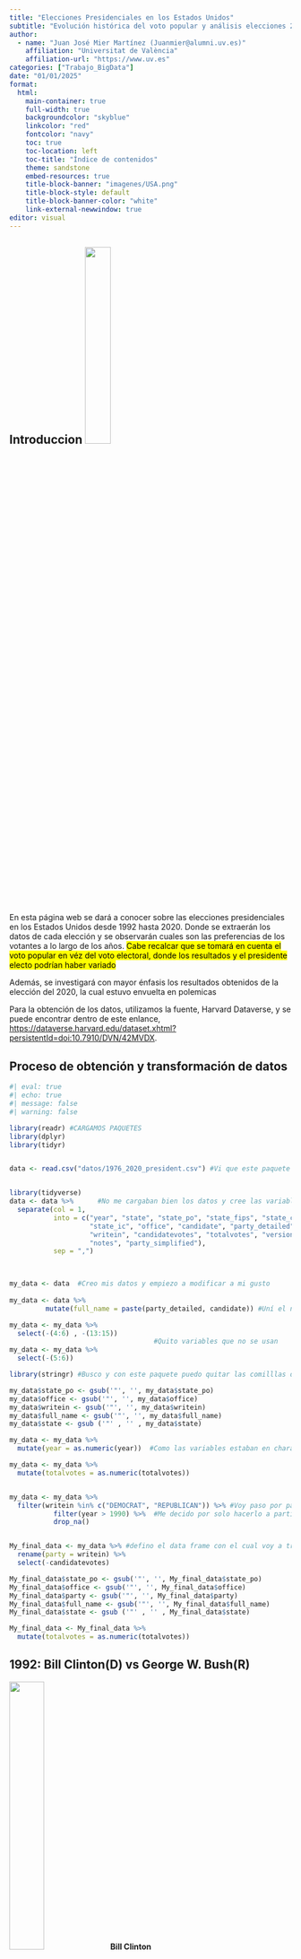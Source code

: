 ---
title: "Elecciones Presidenciales en los Estados Unidos"
subtitle: "Evolución histórica del voto popular y análisis elecciones 2020"
author:
  - name: "Juan José Mier Martínez (Juanmier@alumni.uv.es)"
    affiliation: "Universitat de València"
    affiliation-url: "https://www.uv.es"
categories: ["Trabajo_BigData"]
date: "01/01/2025"
format:
  html:
    main-container: true
    full-width: true
    backgroundcolor: "skyblue"
    linkcolor: "red"
    fontcolor: "navy"
    toc: true
    toc-location: left
    toc-title: "Índice de contenidos"
    theme: sandstone
    embed-resources: true
    title-block-banner: "imagenes/USA.png"
    title-block-style: default
    title-block-banner-color: "white"
    link-external-newwindow: true
editor: visual
---

## Introduccion ![](imagenes/RvsD.png){fig-align="right" width="30%"}

En esta página web se dará a conocer sobre las elecciones presidenciales en los Estados Unidos desde 1992 hasta 2020. Donde se extraerán los datos de cada elección y se observarán cuales son las preferencias de los votantes a lo largo de los años. <mark>Cabe recalcar que se tomará en cuenta el voto popular en véz del voto electoral<mark>, donde los resultados y el presidente electo podrían haber variado

Además, se investigará con mayor énfasis los resultados obtenidos de la elección del 2020, la cual estuvo envuelta en polemicas

Para la obtención de los datos, utilizamos la fuente, Harvard Dataverse, y se puede encontrar dentro de este enlance, <https://dataverse.harvard.edu/dataset.xhtml?persistentId=doi:10.7910/DVN/42MVDX>.

## Proceso de obtención y transformación de datos

```{r}
#| eval: true
#| echo: true
#| message: false
#| warning: false

library(readr) #CARGAMOS PAQUETES
library(dplyr)
library(tidyr)


data <- read.csv("datos/1976_2020_president.csv") #Vi que este paquete era mejor para traer la información


library(tidyverse)
data <- data %>%      #No me cargaban bien los datos y cree las variables por separado
  separate(col = 1,  
           into = c("year", "state", "state_po", "state_fips", "state_cen", 
                    "state_ic", "office", "candidate", "party_detailed", 
                    "writein", "candidatevotes", "totalvotes", "version", 
                    "notes", "party_simplified"),
           sep = ",")
           


my_data <- data  #Creo mis datos y empiezo a modificar a mi gusto 
           
my_data <- data %>%
         mutate(full_name = paste(party_detailed, candidate)) #Uní el nombre y el apellido 

my_data <- my_data %>%
  select(-(4:6) , -(13:15))  
                                    #Quito variables que no se usan
my_data <- my_data %>%
  select(-(5:6))

library(stringr) #Busco y con este paquete puedo quitar las comilllas de mi data frame

my_data$state_po <- gsub('"', '', my_data$state_po)
my_data$office <- gsub('"', '', my_data$office)
my_data$writein <- gsub('"', '', my_data$writein)
my_data$full_name <- gsub('"', '', my_data$full_name)
my_data$state <- gsub ('"' , '' , my_data$state)

my_data <- my_data %>%
  mutate(year = as.numeric(year))  #Como las variables estaban en character, cambio year y totalvotes a nunerico

my_data <- my_data %>%
  mutate(totalvotes = as.numeric(totalvotes))


my_data <- my_data %>%
  filter(writein %in% c("DEMOCRAT", "REPUBLICAN")) %>% #Voy paso por paso quitando datos
           filter(year > 1990) %>%  #Me decido por solo hacerlo a partir de 1990
           drop_na()


My_final_data <- my_data %>% #defino el data frame con el cual voy a trabajar
  rename(party = writein) %>%
  select(-candidatevotes)

My_final_data$state_po <- gsub('"', '', My_final_data$state_po)
My_final_data$office <- gsub('"', '', My_final_data$office)
My_final_data$party <- gsub('"', '', My_final_data$party)
My_final_data$full_name <- gsub('"', '', My_final_data$full_name)
My_final_data$state <- gsub ('"' , '' , My_final_data$state)

My_final_data <- My_final_data %>%
  mutate(totalvotes = as.numeric(totalvotes))
```

## 1992: Bill Clinton(D) vs George W. Bush(R)

::: {layout-ncol="2"}
![](./Mini_imagenes/Bill_Clinton.jpg){width="35%"} **Bill Clinton**

![](./Mini_imagenes/George_H_W_Bush.jpg){width="34%"} **George W. Bush**
:::

La elección de 1992 resultó ser una victoria con un márgen amplio para el candidato democrata Bill Clinton derrotando al Geoorge H.W. Bush, que además resultó ser una victoria muy importante para el partido democrata, ya que desde las elecciones de 1976, no lograban alcanzar el poder presidencial.

Durante su mandato, se logró un superávit presupuestario, hecho que no se lograba en decadas, y gracias a ese superavit logró llevar a cabo una reforma del bienestar, beneficiando así a la sociedad estadounidense.

Además se logró un acuerdo comercial llamado TLCAN entre los 3 grandes paises de america, para fortalecer el desarrollo interno y externo.

![](imagenes/TLCAN.jpeg){fig-align="center" width="40%"}

```{r}
#| eval: true
#| echo: false
#| message: false
#| warning: false
data_1992 <- My_final_data %>%
  filter(year == 1992) #Eleccion 1992, selecciono solo datos de 1992


data_1992 <- data_1992 %>%
  mutate(totalvotes = as.numeric(totalvotes)) #volver a cambiar character por numeric


resultados_nacionales_1992 <- data_1992 %>%  #sumar votos por partido a nivel nacional
  group_by(party , full_name) %>%            
  summarise(total_votos = sum(totalvotes)) %>%
  arrange(desc(total_votos)) %>%
  ungroup() %>%
mutate (porcentaje = round(total_votos / sum(total_votos) * 100, 2), #creo una variable que nos muestre el porcentake de votos 
total_votos = format(total_votos, big.mark = ",")) #busco en internet como agregar comas a los resultados, porque sino no salia en grafico
           
#HACER GRAFICO

library(ggplot2)
library(ggthemes)


ggplot(resultados_nacionales_1992, aes(x = full_name, y = total_votos, fill = party)) + 
  geom_bar(stat = "identity") +
  labs (title = "Elecciones 1992",    
  subtitle = "(Votos por candidato)", 
  caption = " Datos de MIT Election Data and Science Lab, 2017, Harvard Dataverse, V8",
  x = "Candidato", 
  y = "Número de votos", 
  fill = "Partido", 
  tag = "plot 1") +
  theme_clean() +
  theme(plot.subtitle = element_text(hjust = 1)) + 
  theme(plot.title = element_text(size = 22, hjust = 0.9)) +
  theme(panel.background = element_rect(fill = "navy", colour = "firebrick", 
                                       linewidth = 2)) +
  theme(axis.text.x = element_text(colour = "black", size = 10)) + 
  geom_text(aes(label = porcentaje),  color = "white", vjust = -0.3) +
  scale_fill_manual(values = c("DEMOCRAT" = "blue", "REPUBLICAN" = "red"))

# Hago grafico con el nombre completo de los 2 candidatos en el eje x y en el eje y su numero de votos, y que su barra el relleno, contenga el color que asignaré despues.
#Utilizo un geom_bar para mostrar las diferencias aunque no supe hacer que las barras se midieran segun los votos, sino que solo aparecen en el mismo sitio independientemente de su número de votos.
#Le ponemos labes al plot
#probamos temas y theme_clean es el mas adecuado
#modificamos apariencia del plot con cambiando color y tamaño mediante theme
#con geom_text, ponemos el %
#asignamos colores a las barras con un paquete que me gustó mucho y que usaré despues 
        
```

## 1996. Bill Clinton(D) vs Robert Dole(R)

::: {layout-ncol="2"}
![](./Mini_imagenes/Bill_Clinton.jpg){width="35%"} **Bill Clinton**

![](./Mini_imagenes/Rob_Dole.jpg){width="34%"} **Robert Dole**
:::

En 1996, Bill Clinton, del Partido Demócrata, logró la reelección tras enfrentarse al candidato republicano Robert Dole. Este resultado reivindicó el alto índice de apropación del gobierno de Clinton, otorgándole un mayor margen de victoria frente al candidato republicano

Su mandato fue recordado por el escandalo Lewinsky, donde fue acusado de acoso sexual y se llevó a cabo una moción de censura.

```{r}
#| eval: true
#| echo: false
#| message: false
#| warning: false

data_1996 <- My_final_data %>%
  filter(year == 1996)

resultados_nacionales_1996 <- data_1996 %>%
  group_by(party, full_name) %>%
  summarise(total_votos = sum(totalvotes))%>%
              arrange(desc(total_votos))%>%
              ungroup() %>%
  mutate (porcentaje = round(total_votos / sum(total_votos) * 100, 2), 
          total_votos = format(total_votos, big.mark = ","))

#HACER GRAFICO

ggplot(resultados_nacionales_1996, aes(x = full_name, y = total_votos, fill = party)) +
  geom_bar(stat = "identity") +
  labs (title = "Elecciones 1996",
        subtitle = "(Votos por candidato)", 
        caption = " Datos de MIT Election Data and Science Lab, 2017, Harvard Dataverse, V8",
        x = "Candidato", 
        y = "Número de votos", 
        fill = "Partido", 
        tag = "plot 2") +
  theme_clean() +
  theme(plot.subtitle = element_text(hjust = 1)) + 
  theme(plot.title = element_text(size = 22, hjust = 0.9)) +
  theme(panel.background = element_rect(fill = "navy", colour = "firebrick", 
                                        linewidth = 2)) +
  theme(axis.text.x = element_text(colour = "black", size = 10)) + 
  geom_text(aes(label = porcentaje),  color = "white", vjust = -0.3) +
  scale_fill_manual(values = c("DEMOCRAT" = "blue", "REPUBLICAN" = "red"))
```

## 2000 George W. Bush(R) vs Al Gore(D)

::: {layout-ncol="2"}
![](./Mini_imagenes/Al_Gore.jpg){width="35%"} **Al Gore**

![](./Mini_imagenes/George_W_Bush.jpeg){width="34%"} **George W. Bush**
:::

En esta contienda, la elección estuvo envuelta en polémicas, como el caso de Florida, donde por solo 500 votos logró obtener todos los votos electorales del estado.

Aquí introducimos la diferencia entre el voto popular y el voto electoral, donde AL gore, obtuvo una mayor cantidad de votos, sin embargo Bush salió victorioso al realizar la suma del voto electoral, el cual define al ganador.

Entre los grandes acontecimientos de su mandato, se encuentra una de las mayores noticias de impacto internacional, como lo fué la caída de las torres gemelas provocado por un ataque teorrista. Ante estos ataques, Bush lideró la iniciativa de iniciar la guerra contra Irak argumentando la necesidad de eliminar armas de destrucción masiva y organizaciones terroristas

::: {layout-ncol="2"}
![](./Mini_imagenes/Torresg.jpg){width="25%"}

![](./Mini_imagenes/Bushatentado.jpg){width="25%"}
:::

```{r}
#| eval: true
#| echo: false
#| message: false
#| warning: false

data_2000 <- My_final_data %>%
  filter(year == 2000)


resultados_nacionales_2000 <- data_2000 %>%
  group_by(party, full_name) %>%
  summarise(total_votos = sum(totalvotes))%>%
  arrange(desc(total_votos))%>%
  ungroup() %>%
  mutate (porcentaje = round(total_votos / sum(total_votos) * 100, 2), 
          total_votos = format(total_votos, big.mark = ","))


#HACER GRAFICO

ggplot(resultados_nacionales_2000, aes(x = full_name, y = total_votos, fill = party)) +
  geom_bar(stat = "identity") +
  labs (title = "Elecciones 2000",
        subtitle = "(Votos por candidato)", 
        caption = " Datos de MIT Election Data and Science Lab, 2017, Harvard Dataverse, V8",
        x = "Candidato", 
        y = "Número de votos", 
        fill = "Partido", 
        tag = "plot 3") +
  theme_clean() +
  theme(plot.subtitle = element_text(hjust = 1)) + 
  theme(plot.title = element_text(size = 22, hjust = 0.9)) +
  theme(panel.background = element_rect(fill = "navy", colour = "firebrick", 
                                        linewidth = 2)) +
  theme(axis.text.x = element_text(colour = "black", size = 10)) + 
  geom_text(aes(label = porcentaje),  color = "white", vjust = -0.3) +
  scale_fill_manual(values = c("DEMOCRAT" = "blue", "REPUBLICAN" = "red"))
```

## 2004 George W. Bush(R) vs John Kerry(D)

::: {layout-ncol="2"}
![](./Mini_imagenes/George_W_Bush.jpeg){width="34%"} **George W. Bush**

![](./Mini_imagenes/John_Kerry.jpg){width="35%"} **John Kerry**
:::

La elección presidencial de 2004 marcó la reelección de George W. Bush tras enfrentarse al senador demócrata John Kerry. La contienda estuvo fuertemente influenciada por la "Guerra contra el Terror", las guerras en Irak y Afganistán, y las tensiones políticas tras los atentados del 11 de septiembre.

Entre los acontecimientos mas resaltantes durante su administración, fue la mala respuesta que se otorgó a los afectados por el huracán Katrina. Además su aprobación decreció aún mas debido a la crisis economica global, la cual provocó una gran recesión

```{r}
#| eval: true
#| echo: false
#| message: false
#| warning: false

data_2004 <- My_final_data %>%
  filter(year == 2004)


resultados_nacionales_2004 <- data_2004 %>%
  group_by(party, full_name) %>%
  summarise(total_votos = sum(totalvotes))%>%
  arrange(desc(total_votos))%>%
  ungroup() %>%
  mutate (porcentaje = round(total_votos / sum(total_votos) * 100, 2),  
          total_votos = format(total_votos, big.mark = ","))

#HACER GRAFICO
ggplot(resultados_nacionales_2004, aes(x = full_name, y = total_votos, fill = party)) +
  geom_bar(stat = "identity") +
  labs (title = "Elecciones 2004",
        subtitle = "(Votos por candidato)", 
        caption = " Datos de MIT Election Data and Science Lab, 2017, Harvard Dataverse, V8",
        x = "Candidato", 
        y = "Número de votos", 
        fill = "Partido", 
        tag = "plot 4") +
  theme_clean() +
  theme(plot.subtitle = element_text(hjust = 1)) + 
  theme(plot.title = element_text(size = 22, hjust = 0.9)) +
  theme(panel.background = element_rect(fill = "navy", colour = "firebrick", 
                                        linewidth = 2)) +
  theme(axis.text.x = element_text(colour = "black", size = 10)) + 
  geom_text(aes(label = porcentaje),  color = "white", vjust = -0.3) +
  scale_fill_manual(values = c("DEMOCRAT" = "blue", "REPUBLICAN" = "red"))
```

## 2008 Barack H. Obama(D) VS John MCcain(R)

::: {layout-ncol="2"}
![](./Mini_imagenes/Barack_Obama.jpg){width="34%"} **Barack Obama**

![](./Mini_imagenes/John_MCcain.jpg){width="35%"} **John MCcain**
:::

La elección presidencial de 2008 marcó un momento histórico en la política estadounidense, con la elección de Barack Obama como el primer presidente afroamericano del país. Enfrentándose al veterano senador republicano John McCain, Obama capturó la atención del país con su mensaje de esperanza, cambio y unidad en un momento de crisis económica.

El partido democrata se habría reformado y su nuevo líder, Barack Obama, mostró un cambio para el partido y para sus votantes.

Uno de los momentos clave durante su mandato, fue el asesinato de Osama Bin Laden, terrorista que condujo los ataques de septiembre 2001

::: {layout-ncol="2"}
![](./imagenes/Dparty.jpg){width="15%"}

![](./imagenes/Osama.jpg){width="35%"}
:::

```{r}
#| eval: true
#| echo: false
#| message: false
#| warning: false


data_2008 <- My_final_data %>%
  filter(year == 2008)


resultados_nacionales_2008 <- data_2008 %>%
  group_by(party, full_name) %>%
  summarise(total_votos = sum(totalvotes))%>%
  arrange(desc(total_votos))%>%
  ungroup() %>%
  mutate (porcentaje = round(total_votos / sum(total_votos) * 100, 2),
          total_votos = format(total_votos, big.mark = ","))

#HACER GRAFICO

ggplot(resultados_nacionales_2008, aes(x = full_name, y = total_votos, fill = party)) +
  geom_bar(stat = "identity") +
  labs (title = "Elecciones 2008",
        subtitle = "(Votos por candidato)", 
        caption = " Datos de MIT Election Data and Science Lab, 2017, Harvard Dataverse, V8",
        x = "Candidato", 
        y = "Número de votos", 
        fill = "Partido", 
        tag = "plot 5") +
  theme_clean() +
  theme(plot.subtitle = element_text(hjust = 1)) + 
  theme(plot.title = element_text(size = 22, hjust = 0.9)) +
  theme(panel.background = element_rect(fill = "navy", colour = "firebrick", 
                                        linewidth = 2)) +
  theme(axis.text.x = element_text(colour = "black", size = 10)) + 
  geom_text(aes(label = porcentaje),  color = "white", vjust = -0.3) +
  scale_fill_manual(values = c("DEMOCRAT" = "blue", "REPUBLICAN" = "red"))


```

## 2012 Barack H. Obama(D) VS Mitt Romney(R)

::: {layout-ncol="2"}
![](./Mini_imagenes/Barack_Obama.jpg){width="34%"} **Barack Obama**

![](./Mini_imagenes/Mitt_Romney.jpg){width="35%"} **Mitt Romney**
:::

La elección presidencial de 2012 consolidó el segundo mandato de Barack Obama, quien derrotó al exgobernador republicano de Massachusetts, Mitt Romney. Esta elección se desarrolló en un contexto de lenta recuperación económica tras la Gran Recesión, pero con un fuerte respaldo a las políticas de Obama.

```{r}
#| eval: true
#| echo: false
#| message: false
#| warning: false


data_2012 <- My_final_data %>%
  filter(year == 2012)


resultados_nacionales_2012 <- data_2012 %>%
  group_by(party, full_name) %>%
  summarise(total_votos = sum(totalvotes))%>%
  arrange(desc(total_votos))%>%
  ungroup() %>%
  mutate (porcentaje = round(total_votos / sum(total_votos) * 100, 2),  
          total_votos = format(total_votos, big.mark = ","))

#HACER GRAFICO

ggplot(resultados_nacionales_2012, aes(x = full_name, y = total_votos, fill = party)) +
  geom_bar(stat = "identity") +
  labs (title = "Elecciones 2012",
        subtitle = "(Votos por candidato)", 
        caption = " Datos de MIT Election Data and Science Lab, 2017, Harvard Dataverse, V8",
        x = "Candidato", 
        y = "Número de votos", 
        fill = "Partido", 
        tag = "plot 6") +
  theme_clean() +
  theme(plot.subtitle = element_text(hjust = 1)) + 
  theme(plot.title = element_text(size = 22, hjust = 0.9)) +
  theme(panel.background = element_rect(fill = "navy", colour = "firebrick", 
                                        linewidth = 2)) +
  theme(axis.text.x = element_text(colour = "black", size = 10)) + 
  geom_text(aes(label = porcentaje),  color = "white", vjust = -0.3) +
  scale_fill_manual(values = c("DEMOCRAT" = "blue", "REPUBLICAN" = "red"))

```

## 2016 Donald J. Trump(R) VS Hillary Clinton(D)

::: {layout-ncol="2"}
![](./imagenes/Donald_Trump.jpg){width="34%"} **Donald Trump**

![](./Mini_imagenes/Hillary_Clinton.jpg){width="35%"} **Hillary Clinton**
:::

La elección presidencial de 2016 fue una de las más polémicas y sorpresivas en la historia reciente de Estados Unidos. Donald J. Trump, un empresario y personalidad televisiva sin experiencia política previa, derrotó a Hillary Clinton, ex primera dama y secretaria de Estado. La campaña estuvo marcada por la influencia de las redes sociales.

Aunque Hillary Clinton ganó el voto popular por casi 3 millones de votos, Trump aseguró la victoria al dominar en estados clave como Wisconsin, Michigan y Pensilvania, logrando los votos necesarios en el Colegio Electoral.

El lema de Trump,**Make America Great Again** enfocado en la recuperación económica, provocó un movimiento nacional a favor y en contra. Aunque el presidente estuvo envuelto en muchas polémicas, logró sacar al país adelante y provocar un crecimiento económico continuo hasta la pandemia

![](/imagenes/MAGA.Jpeg){fig-align="center" width="25%"}

```{r}
#| eval: true
#| echo: false
#| message: false
#| warning: false


data_2016 <- My_final_data %>%
  filter(year == 2016)


resultados_nacionales_2016 <- data_2016 %>%
  group_by(party, full_name) %>%
  summarise(total_votos = sum(totalvotes))%>%
  arrange(desc(total_votos))%>%
  ungroup() %>%
  mutate (porcentaje = round(total_votos / sum(total_votos) * 100, 2), 
          total_votos = format(total_votos, big.mark = ","))

#HACER GRAFICO

ggplot(resultados_nacionales_2016, aes(x = full_name, y = total_votos, fill = party)) +
  geom_bar(stat = "identity") +
  labs (title = "Elecciones 2016",
        subtitle = "(Votos por candidato)", 
        caption = " Datos de MIT Election Data and Science Lab, 2017, Harvard Dataverse, V8",
        x = "Candidato", 
        y = "Número de votos", 
        fill = "Partido", 
        tag = "plot 7") +
  theme_clean() +
  theme(plot.subtitle = element_text(hjust = 1)) + 
  theme(plot.title = element_text(size = 22, hjust = 0.9)) +
  theme(panel.background = element_rect(fill = "navy", colour = "firebrick", 
                                        linewidth = 2)) +
  theme(axis.text.x = element_text(colour = "black", size = 10)) + 
  geom_text(aes(label = porcentaje),  color = "white", vjust = -0.3) +
  scale_fill_manual(values = c("DEMOCRAT" = "blue", "REPUBLICAN" = "red"))

```

## 2020 Donald J. Trump(R) VS Joe Biden(D)

::: {layout-ncol="2"}
![](./imagenes/Donald_Trump.jpg){width="34%"} **Donald Trump**

![](./imagenes/Joe_Biden.jpg){width="35%"} **Joe Biden**
:::

La elección presidencial de 2020, al igual que la de 2016, estuvo profundamente influenciada por el papel de las redes sociales, especialmente en un contexto donde la pandemia de COVID-19 sacudió al mundo. Este proceso electoral estuvo marcado por la crisis sanitaria, que transformó las campañas políticas con un aumento histórico del voto por correo y la limitación de eventos presenciales. Sin embargo, Donald Trump cuestionó repetidamente la legitimidad del voto por correo, generando una profunda división entre la población estadounidense.

Durante su mandato, la popularidad de Trump fue disminuyendo gradualmente, a pesar de contar con indicadores económicos positivos, en gran parte debido a la influencia de los medios de comunicación. Uno de los momentos clave fue la muerte de George Floyd, que desató una ola de protestas por justicia racial y contra la brutalidad policial, movimientos que se vieron amplificados por las redes sociales. En contraste, Trump apoyó incondicionalmente a las fuerzas policiales, lo que intensificó las tensiones sociales y afectó su imagen pública en los meses previos a la elección.

Ante los escándalos y las presiones económicas derivadas de la pandemia, Trump llegó desfavorecido al día de la elección. Estos eventos, junto con la movilización del voto demócrata, le dieron la victoria a Joe Biden, como se observa en el \[**plot 8**\]. Biden superó a Trump por aproximadamente 7 millones de votos en el voto popular, lo que representa un margen de 4.54 puntos porcentuales. Además de la victoria demócrata, la participación fue histórica, con más de 155 millones de votantes, la cifra más alta en la historia electoral de Estados Unidos.

El mapa electoral gracias al paquete `usmap`, muestra cómo los demócratas lograron victorias en la mayoría de los estados del noreste, la costa oeste y partes del medio oeste, incluyendo estados clave como Pensilvania, Michigan y Wisconsin. Por otro lado, los republicanos consolidaron su dominio en el sur, el medio oeste y las regiones montañosas del oeste.

Los llamados "campos de batalla" o "swing states", como Arizona, Georgia, Pensilvania, Michigan y Wisconsin, jugaron un papel crucial en los resultados. Joe Biden logró recuperar varios de estos estados que Trump había ganado en 2016, inclinando la balanza a favor del Partido Demócrata.

En cuanto al desempeño en cada estado con el \[**plot_10**\], se observa que los demócratas tuvieron una ventaja clara en estados densamente poblados como California, Nueva York e Illinois, reflejado en las barras azules más largas, gracias a la gran cantidad de habitantes votantes. Por su parte, los republicanos encontraron en Texas y Florida sus principales bastones, estados que les otorgan una cantidad significativa de votos electorales.

En estados como Arizona, Georgia y Pensilvania, las barras de ambos partidos son cercanas en longitud, lo que refleja elecciones altamente competitivas. Sin embargo, al final, estos estados fueron favorecidos para los demócratas, consolidando su victoria en el Colegio Electoral.

```{r}
#| eval: true
#| echo: false
#| message: false
#| warning: false

data_2020 <- My_final_data %>%
  filter(year == 2020)

resultados_nacionales_2020 <- data_2020 %>%
  group_by(party, full_name) %>%
  summarise(total_votos = sum(totalvotes))%>%
  arrange(desc(total_votos))%>%
  ungroup() %>%
  mutate (porcentaje = round(total_votos / sum(total_votos) * 100, 2),
          total_votos = format(total_votos, big.mark = ","))


ggplot(resultados_nacionales_2020, aes(x = full_name, y = total_votos, fill = party)) +
  geom_bar(stat = "identity") +
  labs (title = "Elecciones 2020",
        subtitle = "(Votos por candidato)", 
        caption = " Datos de MIT Election Data and Science Lab, 2017, Harvard Dataverse, V8",
        x = "Candidato", 
        y = "Número de votos", 
        fill = "Partido", 
        tag = "plot 8") +
  theme_clean() +
  theme(plot.subtitle = element_text(hjust = 1)) + 
  theme(plot.title = element_text(size = 22, hjust = 0.9)) +
  theme(panel.background = element_rect(fill = "navy", colour = "firebrick", 
                                        linewidth = 2)) +
  theme(axis.text.x = element_text(colour = "black", size = 10)) + 
  geom_text(aes(label = porcentaje),  color = "white", vjust = -0.3) +
  scale_fill_manual(values = c("DEMOCRAT" = "blue", "REPUBLICAN" = "red"))


#install.packages("usmap") 
library(ggplot2) #usamos paquete que vi en internet
library(usmap)

Estados_democratas <- c("CA","WA","OR","NV","AZ","NM","CO","MN","MI","WI","GA","VA","DC","MD","DE","PA","NJ","NY","CT","RI","VT","ME","NH","MA", "IL","HI")

Estados_republicanos <- c("ID","UT","MT","ND","SD","TX","OK","WY","NE","IA","KS","MO","AR","LA","MS","AL","TN","FL","NC","SC","KY","IN","OH","WV","AK")   

#Asignamos mediante state_co(variable) manualmente que estado es azul o rojo

datitos <- data.frame(    #creo data frame para despues usarlo en grafico
  state = c(Estados_democratas, Estados_republicanos),
  group = c(rep("Demócrata", length(Estados_democratas)), rep("Republicano", length(Estados_republicanos)))
)

#USAREMOS REP Y LENGHT, REP PARA QUE DEMOCRATAS Y REPUBLICANOS SE ASOCIEN A UN DATA FRAME SEGUN
#SEGUN LA CANTIDAD DE OBSERVACIONES QUE HAYA, CON LO QUE PARA USAR TODAS LAS QUE HAYA, USAMOS 
#LENGHT, DONDE TOMA TODAS LAS OBSERVACIONES ASOCIADAS A UNA VARIABLE

plot_usmap(data = datitos, values = "group", regions = "states", labels = TRUE, label_color = "white") + 
  scale_fill_manual(
    values = c("Demócrata" = "blue", "Republicano" = "red"),
    name = "Partido"
  ) +
  theme(legend.position = "right") +
  labs(title = "Mapa electoral por estado 2020",
       tag  = "Plot 9",
       caption = " Datos de MIT Election Data and Science Lab, 2017, Harvard Dataverse, V8",) +
  theme(plot.title = element_text(size = 22))

#El paquete usmap, viene con un mapa, el cual rellenamos con los valores group(el cual no entiendo, eso venia en un ejemplo de internet), asignamos states, y ponemos sus labels para saber que estado es


ggplot(data = data_2020, aes(x = state_po, y = totalvotes, fill = party)) +
  geom_bar(stat = "identity", position = "dodge") +
  scale_fill_manual(values = c("DEMOCRAT" = "blue", "REPUBLICAN" = "red")) +
  coord_flip() +  
  labs(
    title = "Comparación de votos por estado y partido",
    x = "Estado",
    y = "Número total de votos",
    fill = "Partido",
    tag = "Plot 10",
    caption = "Datos de MIT Election Data and Science Lab, 2017, Harvard Dataverse, V8"
  ) +
  theme_test() +
  theme(
    axis.text.x = element_blank(),  
    axis.text.y = element_text(size = 7))

#Hacemos grafico de barras para cada estado,
#Usamos dodge para que salgan las 2 barras de cada partido
#moficamos los ejes 
 
```

### Información sobre la sesión

-   Paquetes utilizados
-   `tidyverse`
-   `stringr`
-   `tidyr`
-   `sf`
-   `usmap`
-   `scales`
-   `readr`
-   `png`
-   `ggthemes`
-   `ggplot2`
-   `dplyr`

### Créditos

Perez Vazquez, Pedro Jose(<https://perezp44.github.io>)
